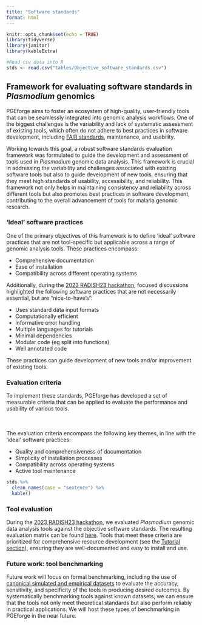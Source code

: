 ```yaml
---
title: "Software standards"
format: html
---
```


```r
knitr::opts_chunk$set(echo = TRUE)
library(tidyverse)
library(janitor)
library(kableExtra)
```

```r
#Read csv data into R
stds <- read.csv("tables/Objective_software_standards.csv")
```

## Framework for evaluating software standards in *Plasmodium* genomics

PGEforge aims to foster an ecosystem of high-quality, user-friendly tools that can be seamlessly integrated into genomic analysis workflows. One of the biggest challenges is the variability and lack of systematic assessment of existing tools, which often do not adhere to best practices in software development, including [FAIR standards](https://doi.org/10.1038/sdata.2016.18), maintenance, and usability.

Working towards this goal, a robust software standards evaluation framework was formulated to guide the development and assessment of tools used in *Plasmodium* genomic data analysis. This framework is crucial in addressing the variability and challenges associated with existing software tools but also to guide development of new tools, ensuring that they meet high standards of usability, accessibility, and reliability. This framework not only helps in maintaining consistency and reliability across different tools but also promotes best practices in software development, contributing to the overall advancement of tools for malaria genomic research.

### 'Ideal' software practices
One of the primary objectives of this framework is to define ‘ideal’ software practices that are not tool-specific but applicable across a range of genomic analysis tools. These practices encompass:

- Comprehensive documentation
- Ease of installation
- Compatibility across different operating systems

Additionally, during the [2023 RADISH23 hackathon](website_docs/radish23.qmd), focused discussions highlighted the following software practices that are not necessarily essential, but are "nice-to-have's": 

- Uses standard data input formats 
- Computationally efficient
- Informative error handling
- Multiple languages for tutorials
- Minimal dependencies
- Modular code (eg split into functions)
- Well annotated code

These practices can guide development of new tools and/or improvement of existing tools. 

### Evaluation criteria 
To implement these standards, PGEforge has developed a set of measurable criteria that can be applied to evaluate the performance and usability of various tools.

::: {.column-margin}
<br>
<br>
The evaluation criteria encompass the following key themes, in line with the 'ideal' software practices:

- Quality and comprehensiveness of documentation
- Simplicity of installation processes
- Compatibility across operating systems
- Active tool maintenance 
:::

```r
stds %>% 
  clean_names(case = "sentence") %>% 
  kable()
```


### Tool evaluation
During the [2023 RADISH23 hackathon](website_docs/radish23.qmd), we evaluated *Plasmodium* genomic data analysis tools against the objective software standards. The resulting evaluation matrix can be found [here](website_docs/tools_to_standards.qmd). Tools that meet these criteria are prioritized for comprehensive resource development (see the [Tutorial section](website_docs/tutorials_overview.qmd)), ensuring they are well-documented and easy to install and use.

### Future work: tool benchmarking
Future work will focus on formal benchmarking, including the use of [canonical simulated and empirical datasets](website_docs/data_description.qmd) to evaluate the accuracy, sensitivity, and specificity of the tools in producing desired outcomes. By systematically benchmarking tools against known datasets, we can ensure that the tools not only meet theoretical standards but also perform reliably in practical applications. We will host these types of benchmarking in PGEforge in the near future.